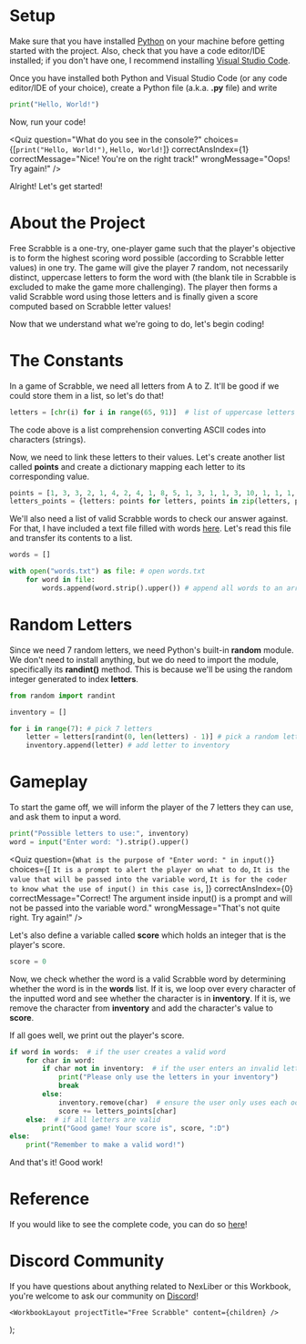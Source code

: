 
# Setup

Make sure that you have installed [Python](https://www.python.org/downloads/) on your machine before getting started with the project. Also, check that you have a code editor/IDE installed; if you don't have one, I recommend installing [Visual Studio Code](https://code.visualstudio.com/download).

Once you have installed both Python and Visual Studio Code (or any code editor/IDE of your choice), create a Python file (a.k.a. **.py** file) and write

```py
print("Hello, World!")
```

Now, run your code!

<Quiz
    question="What do you see in the console?"
    choices={[`print("Hello, World!")`, `Hello, World!`]}
    correctAnsIndex={1}
    correctMessage="Nice! You're on the right track!"
    wrongMessage="Oops! Try again!"
/>

Alright! Let's get started!

# About the Project

Free Scrabble is a one-try, one-player game such that the player's objective is to form the highest scoring word possible (according to Scrabble letter values) in one try. The game will give the player 7 random, not necessarily distinct, uppercase letters to form the word with (the blank tile in Scrabble is excluded to make the game more challenging). The player then forms a valid Scrabble word using those letters and is finally given a score computed based on Scrabble letter values!

Now that we understand what we're going to do, let's begin coding!

# The Constants

In a game of Scrabble, we need all letters from A to Z. It'll be good if we could store them in a list, so let's do that!

```py
letters = [chr(i) for i in range(65, 91)]  # list of uppercase letters (A-Z)
```

The code above is a list comprehension converting ASCII codes into characters (strings).

Now, we need to link these letters to their values. Let's create another list called **points** and create a dictionary mapping each letter to its corresponding value.

```py
points = [1, 3, 3, 2, 1, 4, 2, 4, 1, 8, 5, 1, 3, 1, 1, 3, 10, 1, 1, 1, 1, 4, 4, 8, 4, 10]  # list of Scrabble letter values
letters_points = {letters: points for letters, points in zip(letters, points)} # dictionary of letters and points
```

We'll also need a list of valid Scrabble words to check our answer against. For that, I have included a text file filled with words [here](https://github.com/xyntechx/NexLiber-Projects/blob/main/Free%20Scrabble/words.txt). Let's read this file and transfer its contents to a list.

```py
words = []

with open("words.txt") as file: # open words.txt
    for word in file:
        words.append(word.strip().upper()) # append all words to an array
```

# Random Letters

Since we need 7 random letters, we need Python's built-in **random** module. We don't need to install anything, but we do need to import the module, specifically its **randint()** method. This is because we'll be using the random integer generated to index **letters**.

```py
from random import randint

inventory = []

for i in range(7): # pick 7 letters
    letter = letters[randint(0, len(letters) - 1)] # pick a random letter from letters
    inventory.append(letter) # add letter to inventory
```

# Gameplay

To start the game off, we will inform the player of the 7 letters they can use, and ask them to input a word.

```py
print("Possible letters to use:", inventory)
word = input("Enter word: ").strip().upper()
```

<Quiz
    question={`What is the purpose of "Enter word: " in input()`}
    choices={[
        `It is a prompt to alert the player on what to do`,
        `It is the value that will be passed into the variable word`,
        `It is for the coder to know what the use of input() in this case is`,
    ]}
    correctAnsIndex={0}
    correctMessage="Correct! The argument inside input() is a prompt and will not be passed into the variable word."
    wrongMessage="That's not quite right. Try again!"
/>

Let's also define a variable called **score** which holds an integer that is the player's score.

```py
score = 0
```

Now, we check whether the word is a valid Scrabble word by determining whether the word is in the **words** list. If it is, we loop over every character of the inputted word and see whether the character is in **inventory**. If it is, we remove the character from **inventory** and add the character's value to **score**.

If all goes well, we print out the player's score.

```py
if word in words:  # if the user creates a valid word
    for char in word:
        if char not in inventory:  # if the user enters an invalid letter
            print("Please only use the letters in your inventory")
            break
        else:
            inventory.remove(char)  # ensure the user only uses each occurrence of a letter once
            score += letters_points[char]
    else:  # if all letters are valid
        print("Good game! Your score is", score, ":D")
else:
    print("Remember to make a valid word!")
```

And that's it! Good work!

# Reference

If you would like to see the complete code, you can do so [here](https://github.com/xyntechx/NexLiber-Projects/tree/main/Free%20Scrabble)!

# Discord Community

If you have questions about anything related to NexLiber or this Workbook, you're welcome to ask our community on [Discord](/community)!

    <WorkbookLayout projectTitle="Free Scrabble" content={children} />
);

